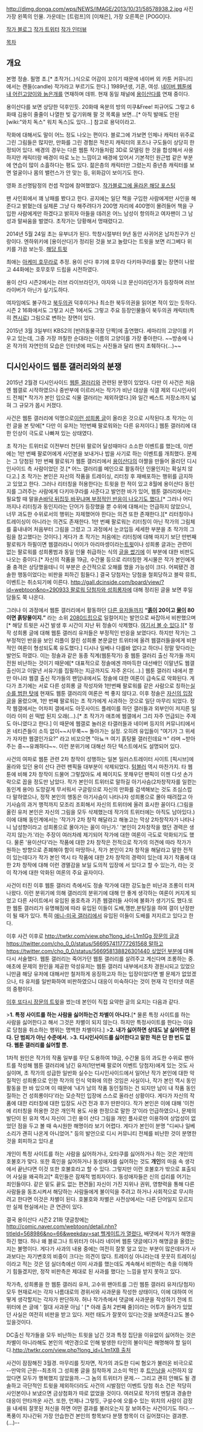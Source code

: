 
http://dimg.donga.com/wps/NEWS/IMAGE/2013/10/31/58578938.2.jpg
사진 가장 왼쪽의 인물. 가운데는 [트럼프]의 [이채은], 가장 오른쪽은 [POGO]다.

[http://blog.naver.com/jjongsol 작가 블로그]
[https://twitter.com/cho_0_0 작가 트위터]
[http://navercast.naver.com/contents.nhn?rid=197&contents_id=34526 작가 인터뷰]

[[목차]]
== 개요 ==
본명 정솔. 필명 초.[* 초작가(..)식으로 어감이 꼬이기 때문에 네이버 외 카툰 커뮤니티에서는 캔들(candle) 작가라고 부르기도 한다.] 1989년생, 기혼, 여성. [[네이버 웹툰]]에 [[내 어린고양이와 늙은개]]를 연재하며 데뷔. 현재 동일 채널에 [[용이산다]]를 연재 중이다.

용이산다를 보면 상당한 덕후인듯. 20화때 옥분의 방의 미쿠&Free! 피규어도 그렇고 6화때 김용이 줄줄이 나열한 빚 갚기위해 팔 것 목록을 보면...[* 아직 발매도 안된 [wiki:"와치 독스" 워치 독스]도 있다...] 참고로 용덕이라고.

작화에 대해서도 말이 어느 정도 나오는 편이다. 블로그에 가보면 인체나 캐릭터 위주로 그린 그림들은 많지만, 만화를 그린 경험은 적은지 캐릭터의 포즈나 구도들이 상당히 한정되어 있다. 배경의 경우는 다른 웹툰 작가들처럼 3D로 모델링 한 것을 합성해서 사용하지만 캐릭터랑 배경이 따로 노는 느낌이고 배경에 있어서 기본적인 원근법 같은 부분에 연습이 많이 소흘하다는 평도 있다. 젊은층의 캐릭터만 그렸는지 중년층 캐릭터를 보면 얼굴이나 몸의 밸런스가 안 맞는 등, 위화감이 보이기도 한다.

영화 조선명탐정의 컨셉 작업에 참여했었다. [http://blog.naver.com/jjongsol/60123779387 작가블로그에 올라온 해당 포스팅]

팬 사인회에서 꽤 낭패를 봤다고 한다. 공지에는 일단 책을 구입한 사람에게만 사인을 해준다고 밝혔는데 실제론 그냥 다 해주려다가 200명 자리에 400명이 몰려들어 책을 구입한 사람에게만 하겠다고 밝히자 아들을 데려온 어느 남성이 항의하고 여자팬이 그 남성과 말싸움을 벌였다. 초작가는 당황해서 멍때렸다고.

2014년 5월 24일 초는 유부녀가 된다. 학창시절부터 9년 동안 사귀어온 남자친구가 신랑이다. 
엔하위키에 [용이산다]가 정리된 것을 보고 놀랐다는 트윗을 보면 리그베다 위키를 가끔 보는듯. [https://twitter.com/cho_0_0/status/446180403980677120 해당 트윗]

최애는 [[아케미 호무라]]로 추정. 용이 산다 후기에 호무라 다키마쿠라를 핥는 장면이 나왔고 44화에는 호무호무 드립을 시전하였다.

용이 산다 시즌2에서는 러브 라이브라던가, 야자와 니코 문신이라던가가 등장하며 러브라이버가 아닌가 싶기도하다.

여자임에도 불구하고 [[북두의권]] 덕후이거나 최소한 북두의권을 읽어본 적이 있는 듯하다. 시즌 2 16화에서도 그렇고 시즌 1에서도 그렇고 주요 등장인물들이 북두의권 캐릭터(특히 [[켄시로]]) 그림으로 변하는 장면이 있다.

2015년 3월 3일부터 KBS2의 [반려동물극장 단짝]에 출연했다. 세마리의 고양이를 키우고 있는데, 그중 가장 까칠한 순대라는 이름의 고양이를 가장 좋아한다. ~~방송에 나온 작가의 자연인의 모습은 인터넷에 떠도는 사진들과 달리 왠지 초췌하다(...)~~ 
== 디시인사이드 웹툰 갤러리와의 분쟁 ==
2015년 2월경 디시인사이드 [[웹툰 갤러리]]와 관련된 분쟁이 있었다. 다만 이 사건은 처음엔 웹갤로 시작하였으나 중반부에 이르러서는 작가가 비난 대상을 식갤 제외 디시인사이드 전체[* 작가가 본인 입으로 식물 갤러리는 제외하였다.]와 일간 베스트 저장소까지 넓혀 그 규모가 몹시 커졌다.

사건은 웹툰 갤러리에 익명으로[https://twitter.com/cho_0_0/status/566291929306910723 이런 성희롱 글]이 올라온 것으로 시작된다.초 작가는 이런 글을 본 탓에[* 다만 이 유저는 1만번째 팔로워와는 다른 유저이다.] 웹툰 갤러리에 대한 인상이 극도로 나빠져 있는 상태였다.

초 작가는 트위터로 이전부터 천단위 팔로어 달성때마다 소소한 이벤트를 했는데, 이번에는 1만 번째 팔로어에게 사인본을 보내거나 밥을 사기로 하는 이벤트를 개최했다. 문제는 그 당첨된 1만 번째 팔로워가 웹툰 갤러리에서 [[용이산다]]의 야짤을 만들어 올리던 디시인사이드 측 사람이었던 것.[* 어느 갤러리를 메인으로 활동하던 인물인지는 확실치 않다고.] 초 작가는 본인은 자신의 작품을 트레이싱, 리터칭 후 재배포하는 행위를 금지하고 있었고 한다. 그러나 리터칭을 허용한다는 트윗을 한 적이 있고 8월에 용이산다 동인지를 그려주는 사람에게 다키마쿠라를 사준다고 발언한 바가 있어, 웹툰 갤러리에서는 필요할 때 말을[http://gall.dcinside.com/webtoon/286526 손바닥 뒤집듯 바꾸냐며 부정적인 반응이 나오기도 했다.][* 그러나 어디까지나 리터칭과 동인지라는 단어가 등장했을 뿐 수위에 대해서는 언급하지 않았으니, 너무 과도한 수위로서의 행위는 자제했어야 한다는 의견 또한 존재한다.][* 리터칭이나 트레이싱이 아니라는 의견도 존재한다. 1만 번째 팔로워는 리터칭이 아닌 작가의 그림체를 흉내내어 처음부터 그림을 그렸고 그 과정에서 눈코입등 세세한 부분을 초 작가의 그림을 참고했다는 것이다.] 게다가 초 작가는 처음에는 리터칭에 대해 따지기 보단 만번째 팔로워가 하필이면 웹갤러라니 어이가 아리마셍이라는[http://gall.dcinside.com/board/view/?id=webtoon&no=294784&page=1&exception_mode=recommend 트윗]이나 성희롱 글과는 관련이 없는 팔로워를 성희롱범과 동일 인물 취급하는 식의 [http://dcimg2.dcinside.com/viewimage.php?id=3ab8d232eadd36&no=29bcc427b08777a16fb3dab004c86b6f9a5eaacb90038f4d4fcad24e1142ad5c99932c87c2735c72f51a96f1fe76e8d398822647fca3a3241b7ee8e4dbfc4a904f5731cf403d4d792ee4acd9b409cc 글을 썼기에] 이 부분에 대한 비판도 나오는 중이다.[* 자신의 작품을 19금, 수간물 등으로 리터칭한 게시물은 작가 본인에게 줄 충격은 상당했을테니 이 부분은 순간적으로 오해를 했을 가능성이 크다. 어찌됐건 경솔한 행동이었다는 비판을 피하긴 힘들다.] 결국 당첨자는 당첨을 철회당하고 블락 뮤트, 이벤트는 취소되기에 이른다. [[http://gall.dcinside.com/board/view/?id=webtoon&no=290933 팔로워 당첨자와 성희롱자]]에 대해 정리된 글을 보면 후일담들도 쭉 나온다.

그러나 이 과정에서 웹툰 갤러리에서 활동하던 [[성급한 일반화의 오류|다른 유저들]]까지 '''“[[무개념|흙]]이 20이고 [[정상인|물]]이 80이면 흙탕물이지.”''' 라는 소위 [[20퍼센트의 법칙|2080]]드립으로 일컬어지는 발언으로 싸잡아서 비판했으며[* 해당 트윗은 사건 발생 후 시간이 지난 뒤 정솔이 삭제했다. [http://m.blog.naver.com/nero50/220278900435 여기서 볼 수 있다].][* 정작 성희롱 글에 대해 웹툰 갤러리 유저들은 부정적인 반응을 보였다다. 하지만 작가는 그 부정적인 반응을 보인 리플이 잘린 성희롱 본문글만 트위터에 올려 웹갤러들을에게 비판적인 여론이 형성되도록 유도했다.] 디시나 일베나 다를바 없다고 하더니 정말 맞다라는 발언도 하였다. 이는 정솔과 같은 동종 직계(웹툰작가) 중 웹툰 갤러리 출신 작가들 까지 전원 비난하는 것이기 때문에[* 대표적으로 정솔에겐 까마득한 대선배인 이말년도 웹갤 출신이고 이말년 서유기를 집필하는 지금까지도 자주 온다(...).] 웹툰 갤러리 내에서 뿐만 아니라 웹갤 출신 작가들의 팬덤내에서도 정솔에 대한 여론이 급속도로 악화된다. 게다가 초기에는 서로 다른 성희롱 글 작성자와 1만번째 팔로워를 같은 사람으로 칭하는[http://gall.dcinside.com/webtoon/289216 실수를 범한 탓에] 현재도 웹툰 갤러리의 여론은 썩 좋지 않다고. 이후 정솔은 [http://twtkr.com/view.php?long_id=L1m1Gg 자신의 입장글]을 올렸으며, 1만 번째 팔로워는 초 작가에게 사과하는 것으로 일단 마무리 되었다. 정작 웹갤에서는 어차피 갤에서도 아웃사이드 플레이를 하던 갤러들과 외부인이 저지른 일이라 이미 쉰 떡밥 된지 오래(...).[* 초 작가가 애초에 웹갤에서 그리 자주 언급되는 주제도 아니였다고 한다.] 이 때문에 웹갤로 놀러온 타갤러들과 네이버 등지의 커뮤니티에서 온 네티즌들이 소득 없이~~시무룩~~ 돌아가는 실정. 오히려 유입들이 "여기가 그 위세가 자자한 웹갤인가요?" 라고 비꼬으면 "아뇨ㅋ 여기 흙탕물 갤러린데요ㅋ" 라며 ~받아 주는 중~~유쾌하다~~. 이런 분위기에 대해선 하단 텍스트에서도 설명되어 있다. 

사건의 여파로 웹툰 관련 2차 창작이 성행하는 일본 일러스트레이터 사이트 [픽시브]에 올라와 있던 용이 산다 관련 팬픽들 대부분이 삭제되었다. [[텀블러]] 역시 마찬가지. 타 웹툰에 비해 2차 창작이 드물어 그렇잖아도 세 페이지도 못채우던 팬픽이 이젠 다섯 손가락으로 꼽을 정도만 남았다. 작가 본인이 트위터로 말하길 아기사슴(2차창작자를 일컫는 동인계 용어) 도망갈게 무서워서 구글링으로 자신의 만화를 검색해보는 것도 조심스럽다 말하였으나, 정작 본인의 행동은 아기사슴이 나타나자 성희롱으로 몰아 때려잡고 아기사슴의 과거 행적까지 모조리 조회해서 자신의 트위터에 올려 효시한 꼴이다.(그림을 올린 유저 본인은 자신의 그림을 모두 삭제했는데 작가의 트위터에는 아직도 남아있다.) 이에 대해 동인계에서는 '작가가 2차 창작 해달라고 해놓고는 막상 2차창작자가 나타나니 남성향이라고 성희롱으로 몰아가는 꼴이 아닌가.' '본인이 2차창작을 했던 경력은 생각지 않는가.'라는 주장이 여러차례 제기되어 작가에 대한 여론이 극도로 악화되기도 했다. 물론 '용이산다'라는 작품에 대한 2차 창작은 전적으로 작가의 의견에 따라 작가가 원하는 방향으로 존폐해야 함이 마땅하나, 작가 본인이 2차 창작을 해달라고 말한 전적이 있는데다가 작가 본인 역시 타 작품에 대한 2차 창작의 경력이 있는데 자기 작품에 대한 2차 창작에 대해 이런 경멸감을 보일 도의적 입장에 서 있다고 할 수 있는가, 라는 것이 작가에 대한 악화된 여론의 주요 골자이다.

사건이 터진 이후 웹툰 갤러리 측에서도 정솔 작가에 대한 강도높은 비난과 조롱이 터져나왔다. 이런 분위기에 의해 갤러리의 분위기에 대해 안 좋게 생각하는 여론이 커지게 되었고 다른 사이트에서 유입된 옹호측과 기존 웹갤러들 사이에 불화가 생기기도 했다.또한 웹툰 갤러리가 유명해짐에 따라 유입된 이들이 도배,깽판,분탕질을 하여 갤이 난장판이 될 때가 있다. 특히 [[애미갤|애니-미국 갤러리]]에서 유입된 이들이 도배를 저지르고 있다고 한다.

이후 사건 이후로 [[http://twtkr.com/view.php?long_id=L1m1Gg 장문의 글]]과 [[https://twitter.com/cho_0_0/status/566957411777261568 말하고]] [[https://twitter.com/cho_0_0/status/566958138826301440 싶었던 부분]]에 대해 다시 서술했다. 웹툰 갤러리는 죽어가던 웹툰 갤러리를 살려주고 계신다며 조롱하는 중. 애초에 문제의 원인을 제공한 악성유저는 웹툰 갤러리 내부에서조차 경원시되고 있었으니만큼 해당 유저에 대해서만 철저하게 응징하고자 하는 입장이었다면 별 문제가 없었겠으나, 타 유저를 일반화하여 비판하였으니 대응이 미숙하다는 것이 현재 각 인터넷 여론의 중평이다. 

[http://twtkr.com/view.php?long_id=L1m1XB|그 이후 또다시 장문의 트윗]을 썼는데 본인이 직접 요약한 글의 요지는 다음과 같다. 

>'''1. 특정 사이트를 하는 사람을 싫어하는건 차별이 아니다.'''[* 물론 특정 사이트를 하는 사람을 싫어한다고 해서 그것은 차별이 되지 않는다. 하지만 특정사이트를 한다는 이유로 당첨을 취소하는 행위는 명백한 차별이다.]
>'''2. 내가 싫어하면 상대도 날 싫어하면 된다. 단 범죄가 아닌 수준에서.'''
>'''3. 디시인사이드를 싫어한다고 말한 적은 단 한 번도 없다. 웹툰 갤러리를 싫어할 뿐.'''

1차적 원인은 작가의 작품 일부를 무단 도용하여 19금, 수간물 등의 과도한 수위로 팬아트를 작성해 웹툰 갤러리에 남긴 유저(1만번째 팔로어 이벤트 당첨자)에게 있는 것도 사실이며, 초 작가의 성급한 일반화 실수는 디시인사이드에서 일어난 작가 본인에 대한 악질적인 성희롱으로 인한 작가의 인식 악화에 의한 것임은 사실이나, 작가 본인 역시 동인활동을 한 바 있으며 이 때문에 '내가 남의 작품 동인질하는 건 되지만 남이 내 작품 동인질하는 건 성희롱이다'라는 모순적인 입장에 스스로 올라선 상황이다. 게다가 자신의 작품에 대한 리터칭에 대한 입장도 사건 전과 후가 딴판이다. 작가 본인은 이에 대해 '이전에 리터칭을 허용한 것은 개인적 용도 사용 한정으로 말한 것'이라 언급하였으나, 문제의 발단이 된 유저 역시 자신이 그린 용이 산다 그림을 개인 플사로만 이용하여 상업성이 없었던 점을 두고 볼 때 속시원한 해명이라 보기 어렵다. 게다가 본인이 분명 "디씨나 일베소리가 괜히 나온게 아니었어." 등의 발언으로 디시 커뮤니티 전체를 비난한 것이 분명한 것을 회피하고 있다.[http://mblogthumb2.phinf.naver.net/20150221_133/damin29_14244744002769FmYE_PNG/4.png?type=w420 #]

개인이 특정 사이트를 하는 사람을 싫어하거나, 오타쿠를 싫어하거나 하는 것은 개인의 호불호가 맞다. 또한 흑인을 싫어하거나 동성애자를 싫어하는 것도 '''개인'''의 마음 속 생각에서 끝난다면 이것 또한 호불호라고 할 수 있다. 그렇지만 이런 호불호가 밖으로 표출되어 사실을 왜곡하고[* 흑인들은 잠재적 범죄자이다. 동성애자들은 신의 섭리를 어기는 죄인들이다. 같은 밑도 끝도 없는 편견들] 자신이 가진 지위나 권위, 영향력을 통해 다른 사람들을 동조시켜서 해당하는 사람들에게 불이익을 주려고 하거나 사회적으로 무시하려고 한다면 이것은 차별이 된다. 호불호와 차별은 사전상에서는 다른 단어일지 모르지만 실제 현실에서는 큰 연관이 있다.

결국 용이산다 시즌2 21화 댓글창에는 [[http://comic.naver.com/webtoon/detail.nhn?titleId=568986&no=66&weekday=sat 헬게이트가 열렸다.]] 배댓에서 작가가 해명을 하긴 했다. 허나 왜 블로그나 트위터가 아니라 네이버 웹툰 댓글에다가 해명글을 올렸는지는 불명이다. 게다가 사과의 내용 중에는 여전히 잘못 알고 있는 부분이 많은데다가 사과보다는 자기변호의 비중이 크다는 의견이 많다. 트레이싱 아니라는데 꿋꿋히 트레이싱이라고 적는 것은 덤 실더측에선 이미 사과를 했는데도 계속해서 비판하는 측을 이해하기 힘들겠지만, 정작 비판측은 제대로 된 사과를 했다는 느낌을 받지 못하고 있다.

작가측, 성희롱을 한 웹툰 갤러리 유저, 고수위 팬아트를 그린 웹툰 갤러리 유저(당첨자) 모두 현재로서는 각자 나름대로의 경위서와 사과문을 작성한 상태이다, 이에 대하여 어떻게 생각할지는 각자가 판단하자. 허나 작가측에서 댓글에 사과문을 작성하기 전에 트위터에 쓴 글에 ' 절대 사과문 아님 ' [* 아래 출처 2번째 줄]이라는 어투가 들어가 있었던 사실은 여전히 비판을 받고 있다. 저런 태도가 잘못이 있다는것을 보여준다고도 볼수있을것이다. 

DC출신 작가들을 모두 비난하는 트윗을 남긴 것과 특정 집단을 이유없이 싫어하는 것은 차별이 아니라해도 본인의 색안경으로 인해 발생한 타인의 불이익은 해명해야 할 일이다.[[http://twtkr.com/view.php?long_id=L1m1XB 출처]]

사건이 잠잠해진 3월경. 마무리를 짓자면, 작가의 과도한 디씨 혐오가 불러온 비극으로 --만악의 근원--최초의 그 성희롱 글을 침착하게 고소미 먹인 후 [[트인낭]]을 시전하지 않았다면 모두가 행복했지 않았을까.--그 놈의 트위터가 문제.-- 그리고 괜히 안해도 될 경솔하고 극단적인 트윗을 제외하더라도 사건의 시발점인 이벤트 당첨 취소 건은 적당히 사인본이나 보냈으면 금상첨화가 따로 없었을 것이다. 여러모로 작가의 멘탈과 경솔한 대응이 안타까운 사건. 또한, 언제나 그렇듯, 구설수에 오를수 있는 위치의 사람이 감정을 내세워 잘못된 처신을 하면 어떤 결과를 불러오는지 잘 보여주는 사건이기도 하다.--폭풍이 지나간뒤 가장 안습한건 본인의 항목보다 분쟁 항목이 더 길어졌다는 결과뿐.(...)--
